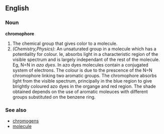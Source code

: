 ==English==

=== Noun ===
'''chromophore'''
#The chemical group that gives color to a molecule.
#''(Chemistry,Physics)'': An unsaturated group in a molecule which has a potentiality for colour. Ie, absorbs light in a characteristic region of the visible spectrum and is largely independant of the rest of the molecule. Eg, N=N in ''azo dyes''. In azo dyes molecules contain a conjugated system of electrons. The colour is due to the prescence of the N=N chromophore linking two aromatic groups. The chromophore absorbs light from the visible spectrum, principally in the blue region to give blrightly coloured azo dyes in the organge and red region. The shade obtained depends on the use of aromatic moleuces with different groups substituted on the benzene ring. 

===See also===
*[[chromogen]]s
*[[molecule]]